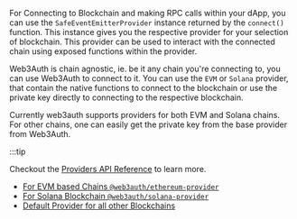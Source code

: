 For Connecting to Blockchain and making RPC calls within your dApp, you can use the `SafeEventEmitterProvider` instance returned by the `connect()`
function. This instance gives you the respective provider for your selection of blockchain. This provider can be used to interact with the connected
chain using exposed functions within the provider.

Web3Auth is chain agnostic, ie. be it any chain you're connecting to, you can use Web3Auth to connect to it. You can use the `EVM` or `Solana`
provider, that contain the native functions to connect to the blockchain or use the private key directly to connecting to the respective blockchain.

Currently web3auth supports providers for both EVM and Solana chains. For other chains, one can easily get the private key from the base provider from
Web3Auth.

:::tip

Checkout the [Providers API Reference](./providers) to learn more.

- [For EVM based Chains `@web3auth/ethereum-provider`](../providers/evm)
- [For Solana Blockchain `@web3auth/solana-provider`](../providers/solana)
- [Default Provider for all other Blockchains](../providers/other)
